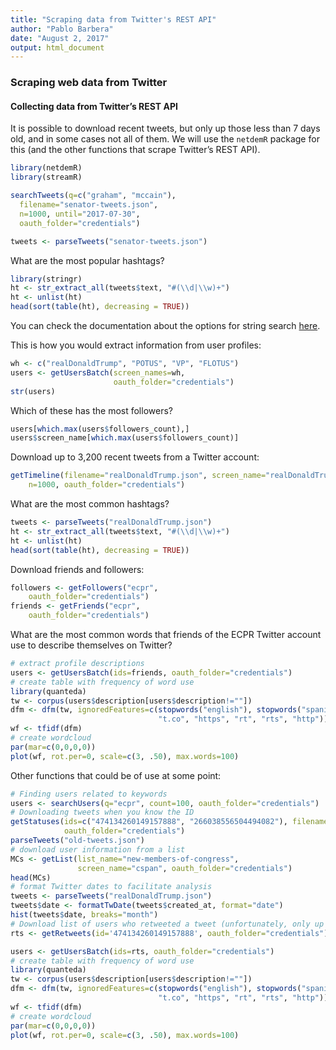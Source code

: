 ```yaml
---
title: "Scraping data from Twitter's REST API"
author: "Pablo Barbera"
date: "August 2, 2017"
output: html_document
---
```


### Scraping web data from Twitter

#### Collecting data from Twitter's REST API

It is possible to download recent tweets, but only up those less than 7 days old, and in some cases not all of them. We will use the `netdemR` package for this (and the other functions that scrape Twitter's REST API).

```r
library(netdemR)
library(streamR)

searchTweets(q=c("graham", "mccain"), 
  filename="senator-tweets.json",
  n=1000, until="2017-07-30", 
  oauth_folder="credentials")

tweets <- parseTweets("senator-tweets.json")
```

What are the most popular hashtags?
```r
library(stringr)
ht <- str_extract_all(tweets$text, "#(\\d|\\w)+")
ht <- unlist(ht)
head(sort(table(ht), decreasing = TRUE))
```

You can check the documentation about the options for string search [here](https://dev.twitter.com/rest/public/search).

This is how you would extract information from user profiles:

```r
wh <- c("realDonaldTrump", "POTUS", "VP", "FLOTUS")
users <- getUsersBatch(screen_names=wh,
                       oauth_folder="credentials")
str(users)
```

Which of these has the most followers?
```r
users[which.max(users$followers_count),]
users$screen_name[which.max(users$followers_count)]
```

Download up to 3,200 recent tweets from a Twitter account:
```r
getTimeline(filename="realDonaldTrump.json", screen_name="realDonaldTrump", 
    n=1000, oauth_folder="credentials")
```

What are the most common hashtags?
```r
tweets <- parseTweets("realDonaldTrump.json")
ht <- str_extract_all(tweets$text, "#(\\d|\\w)+")
ht <- unlist(ht)
head(sort(table(ht), decreasing = TRUE))
```

Download friends and followers:
```r
followers <- getFollowers("ecpr", 
    oauth_folder="credentials")
friends <- getFriends("ecpr", 
    oauth_folder="credentials")
```

What are the most common words that friends of the ECPR Twitter account use to describe themselves on Twitter?

```r
# extract profile descriptions
users <- getUsersBatch(ids=friends, oauth_folder="credentials")
# create table with frequency of word use
library(quanteda)
tw <- corpus(users$description[users$description!=""])
dfm <- dfm(tw, ignoredFeatures=c(stopwords("english"), stopwords("spanish"),
                                 "t.co", "https", "rt", "rts", "http"))
wf <- tfidf(dfm)
# create wordcloud
par(mar=c(0,0,0,0))
plot(wf, rot.per=0, scale=c(3, .50), max.words=100)

```

Other functions that could be of use at some point:

```r
# Finding users related to keywords
users <- searchUsers(q="ecpr", count=100, oauth_folder="credentials")
# Downloading tweets when you know the ID
getStatuses(ids=c("474134260149157888", "266038556504494082"), filename="old-tweets.json",
            oauth_folder="credentials")
parseTweets("old-tweets.json")
# download user information from a list
MCs <- getList(list_name="new-members-of-congress", 
               screen_name="cspan", oauth_folder="credentials")
head(MCs)
# format Twitter dates to facilitate analysis
tweets <- parseTweets("realDonaldTrump.json")
tweets$date <- formatTwDate(tweets$created_at, format="date")
hist(tweets$date, breaks="month")
# Download list of users who retweeted a tweet (unfortunately, only up to 100)
rts <- getRetweets(id='474134260149157888', oauth_folder="credentials")

users <- getUsersBatch(ids=rts, oauth_folder="credentials")
# create table with frequency of word use
library(quanteda)
tw <- corpus(users$description[users$description!=""])
dfm <- dfm(tw, ignoredFeatures=c(stopwords("english"), stopwords("spanish"),
                                 "t.co", "https", "rt", "rts", "http"))
wf <- tfidf(dfm)
# create wordcloud
par(mar=c(0,0,0,0))
plot(wf, rot.per=0, scale=c(3, .50), max.words=100)

```


